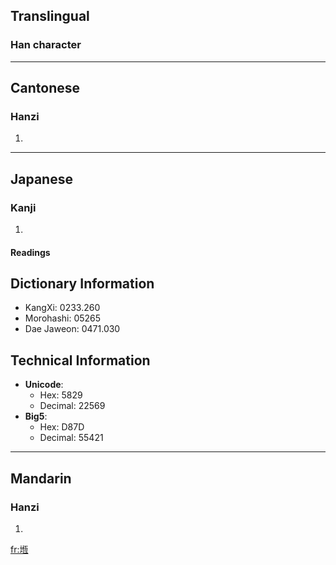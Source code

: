 ==Translingual==
===Han character===
{{Han char|rn=32|rad=土|as=09|sn=12|four=4111<sub>2</sub>|canj=土心一一 (GPMM), X土心一一 (XGPMM)}}
----
==Cantonese==
===Hanzi===
{{yue-hanzi|jyut=|y=gang3}}
# {{defn|Cantonese}}
----
==Japanese==
===Kanji===
{{ja-kanji|grade=|rs=土09}}
# {{defn|Japanese}} 
====Readings====
{{ja-readings|on=[[こう]] (kō)|kun=[[みち]] (michi)}}



== Dictionary Information ==

* KangXi: 0233.260
* Morohashi: 05265
* Dae Jaweon: 0471.030

== Technical Information ==

* '''Unicode''':
** Hex: 5829
** Decimal: 22569
* '''Big5''':
** Hex: D87D
** Decimal: 55421
----
==Mandarin==
===Hanzi===
{{cmn-hanzi|pin=[[chǎng]] (chang3), [[gèng]] (geng4)|wg=ch'ang<sup>3</sup>, keng<sup>4</sup>}}
# {{defn|Mandarin}}

[[fr:堩]]